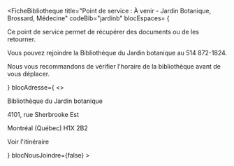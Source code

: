 
<FicheBibliotheque
  title="Point de service : À venir - Jardin Botanique, Brossard, Médecine"
  codeBib="jardinb"
  blocEspaces= {
      <Alert>
  <p>Ce point de service permet de récupérer des documents ou de les retourner.</p>
  <p>Vous pouvez rejoindre la Bibliothèque du Jardin botanique au 514 872-1824.</p>
  <p>Nous vous recommandons de vérifier <Link to="https://espacepourlavie.ca/bibliotheque-du-jardin-botanique">l'horaire de la bibliothèque</Link> avant de vous déplacer.</p>
  </Alert>
  }
  blocAdresse={
    <>
      <p>Bibliothèque du Jardin botanique</p>
      <p>4101, rue Sherbrooke Est</p>
      <p>Montréal (Québec) H1X 2B2</p>
      <p><Link to="https://www.google.com/maps/place/Espace+pour+la+Vie/@45.557078,-73.556274,3044m/data=!3m1!1e3!4m6!3m5!1s0x4cc91c092fa84805:0xe8af01db20d5846a!8m2!3d45.5568981!4d-73.5564454!16s%2Fm%2F0zmx8kx?hl=fr&entry=ttu&g_ep=EgoyMDI1MDQyMC4wIKXMDSoASAFQAw%3D%3D" Icon={ArrowSquareOut}>Voir l'itinéraire</Link></p>
    </>
  }
  blocNousJoindre={false}
>

</FicheBibliotheque>